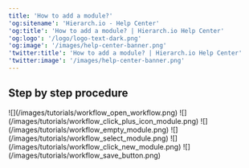 ```yaml
---
title: 'How to add a module?'
'og:sitename': 'Hierarch.io - Help Center'
'og:title': 'How to add a module? | Hierarch.io Help Center'
'og:logo': '/logo/logo-text-dark.png'
'og:image': '/images/help-center-banner.png'
'twitter:title': 'How to add a module? | Hierarch.io Help Center'
'twitter:image': '/images/help-center-banner.png'
---
```


## Step by step procedure

<Steps>
  <Step title="Open your workflow.">
    ![](/images/tutorials/workflow_open_workflow.png)
  </Step>

  <Step title="Click the plus icon below the module or trigger.">
    ![](/images/tutorials/workflow_click_plus_icon_module.png)
  </Step>

  <Step title="Click the empty module.">
    ![](/images/tutorials/workflow_empty_module.png)
  </Step>

  <Step title="Select your desired module.">
    ![](/images/tutorials/workflow_select_module.png)
  </Step>

  <Step title="Click on the newly added module. Then add your data.">
    ![](/images/tutorials/workflow_click_new_module.png)
  </Step>

  <Step title="Then click &#x22;Save&#x22;.">
    ![](/images/tutorials/workflow_save_button.png)
  </Step>
</Steps>